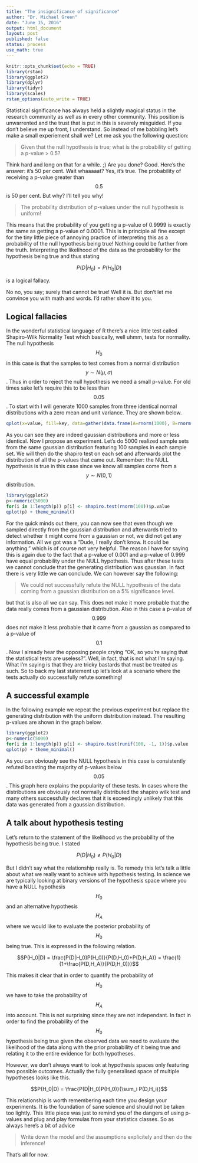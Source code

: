```yaml
---
title: "The insignificance of significance"
author: "Dr. Michael Green"
date: "June 15, 2016"
output: html_document
layout: post
published: false
status: process
use_math: true
---
```



```r
knitr::opts_chunk$set(echo = TRUE)
library(rstan)
library(ggplot2)
library(dplyr)
library(tidyr)
library(scales)
rstan_options(auto_write = TRUE)
```

Statistical significance has always held a slightly magical status in the research community as well as in every other community. This position is unwarrented and the trust that is put in this is severely misguided. If you don't believe me up front, I understand. So instead of me babbling let's make a small experiement shall we? Let me ask you the following question:

> Given that the null hypothesis is true; what is the probability of getting a p-value > 0.5?

Think hard and long on that for a while. ;) Are you done? Good. Here's the answer: it's 50 per cent. Wait whaaaaat? Yes, it's true. The probability of receiving a p-value greater than $$0.5$$ is 50 per cent. But why? I'll tell you why!

> The probability distribution of p-values under the null hypothesis is uniform!

This means that the probability of you getting a p-value of 0.9999 is exactly the same as getting a p-value of 0.0001. This is in principle all fine except for the tiny little piece of annoying practice of interpreting this as a probability of the null hypothesis being true! Nothing could be further from the truth. Interpreting the likelihood of the data as the probability for the hypothesis being true and thus stating

$$P(D|H_0) = P(H_0|D)$$

is a logical fallacy. 

No no, you say; surely that cannot be true! Well it is. But don't let me convince you with math and words. I'd rather show it to you.

## Logical fallacies

In the wonderful statistical language of R there's a nice little test called Shapiro-Wilk Normality Test which basically, well uhmm, tests for normality. The null hypothesis $$H_0$$ in this case is that the samples to test comes from a normal distribution $$y\sim N(\mu, \sigma)$$. Thus in order to reject the null hypothesis we need a small p-value. For old times sake let's require this to be less than $$0.05$$. To start with I will generate 1000 samples from three identical normal distributions with a zero mean and unit variance. They are shown below.

```r
qplot(x=value, fill=key, data=gather(data.frame(A=rnorm(1000), B=rnorm(1000), C=rnorm(1000))), geom="density", alpha=0.7) + theme_minimal() + scale_fill_brewer(type="qual") + xlim(c(-4.5, 4.5)) + xlab("y") + ylab("Density")
```

As you can see they are indeed gaussian distributions and more or less identical. Now I propose an experiment. Let's do 5000 realized sample sets from the same gaussian distribution featuring 100 samples in each sample set. We will then do the shapiro test on each set and afterwards plot the distribution of all the p-values that came out. Remember: the NULL hypothesis is true in this case since we know all samples come from a $$y\sim N(0, 1)$$ distribution.

```r
library(ggplot2)
p<-numeric(5000)
for(i in 1:length(p)) p[i] <- shapiro.test(rnorm(100))$p.value
qplot(p) + theme_minimal()
```

For the quick minds out there, you can now see that even though we sampled directly from the gaussian distribution and afterwards tried to detect whether it might come from a gaussian or not, we did not get any information. All we got was a "Dude, I really don't know. It could be anything." which is of course not very helpful. The reason I have for saying this is again due to the fact that a p-value of 0.001 and a p-value of 0.999 have equal probability under the NULL hypothesis. Thus after these tests we cannot conclude that the generating distribution was gaussian. In fact there is very little we can conclude. We can however say the following:

> We could not successfully refute the NULL hypothesis of the data coming from a gaussian distribution on a 5% significance level.

but that is also all we can say. This does not make it more probable that the data really comes from a gaussian distribution. Also in this case a p-value of $$0.999$$ does not make it less probable that it came from a gaussian as compared to a p-value of $$0.1$$. Now I already hear the opposing people crying "OK, so you're saying that the statistical tests are useless?". Well, in fact, that is not what I'm saying. What I'm saying is that they are tricky bastards that must be treated as such. So to back my last statement up let's look at a scenario where the tests actually do successfully refute something!

## A successful example

In the following example we repeat the previous experiment but replace the generating distribution with the uniform distribution instead. The resulting p-values are shown in the graph below.

```r
library(ggplot2)
p<-numeric(5000)
for(i in 1:length(p)) p[i] <- shapiro.test(runif(100, -1, 1))$p.value
qplot(p) + theme_minimal()
```

As you can obviously see the NULL hypothesis in this case is consistently refuted boasting the majority of p-values below $$0.05$$. This graph here explains the popularity of these tests. In cases where the distributions are obviously not normally distributed the shapiro wilk test and many others successfully declares that it is exceedingly unlikely that this data was generated from a gaussian distribution.

## A talk about hypothesis testing

Let's return to the statement of the likelihood vs the probability of the hypothesis being true. I stated

$$P(D|H_0) \neq P(H_0|D)$$

But I didn't say what the relationship really is. To remedy this let's talk a little about what we really want to achieve with hypothesis testing. In science we are typically looking at binary versions of the hypothesis space where you have a NULL hypothesis $$H_0$$ and an alternative hypothesis $$H_A$$ where we would like to evaluate the posterior probability of $$H_0$$ being true. This is expressed in the following relation.

$$P(H_0|D) = \frac{P(D|H_0)P(H_0)}{P(D,H_0)+P(D,H_A)} = \frac{1}{1+\frac{P(D,H_A)}{P(D,H_0)}}$$

This makes it clear that in order to quantify the probability of $$H_0$$ we have to take the probability of $$H_A$$ into account. This is not surprising since they are not independant. In fact in order to find the probability of the $$H_0$$ hypothesis being true given the observed data we need to evaluate the likelihood of the data along with the prior probability of it being true and relating it to the entire evidence for both hypotheses.

However, we don't always want to look at hypothesis spaces only featuring two possible outcomes. Actually the fully generalised space of multiple hypotheses looks like this.

$$P(H_0|D) = \frac{P(D|H_0)P(H_0)}{\sum_i P(D,H_i)}$$

This relationship is worth remembering each time you design your experiments. It is the foundation of sane science and should not be taken too lightly. This little piece was just to remind you of the dangers of using p-values and plug and play formulas from your statistics classes. So as always here's a bit of advice

> Write down the model and the assumptions explicitely and then do the inference!

That's all for now.
